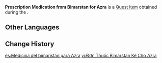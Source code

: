 {{Item Infobox
|id           = 101939
|image        = Item Parcel.png
|type         = Quest Items
|quality      = 
|description  = Medication prescribed for [[Azra]]. It smells incredibly bitter.
|source1      = ''[[Doctor's Orders]]''
|source2      = 
}}
'''Prescription Medication from Bimarstan for Azra''' is a [[Quest Item]] obtained during the {{Quest|Doctor's Orders}}.
<!--
==Location==
<gallery>

</gallery>
-->
==Other Languages==
{{Other Languages
|default_hidden = 1
|en      = Prescription Medication from Bimarstan for Azra
|zhs     = 「健康之家」给阿兹拉的处方药
|zhs_rm  = "Jiànkāng zhī Jiā" Gěi Āzīlā de Chǔfāng-yào
|zht     = 「健康之家」給阿茲拉的處方藥
|zht_rm  = "Jiànkāng zhī Jiā" Gěi Āzīlā de Chǔfāng-yào
|ja      = ビマリスタンがアズラに出した処方薬
|ja_rm   = Bimanrisutan ga Azura ni Dashita Shohouyaku
|ko      = 「비마르스탄」에서 아즈라에게 처방한 약
|ko_rm   = "Bimareuseutan"eseo Ajeuraege Cheobanghan Yak
|es      = Medicina del bimaristán para Azra
|fr      = Ordonnance du Bimarestan pour Azra
|ru      = Лекарство, прописанное Азре в Бимарстане
|th      = ยาตามใบสั่งที่ "Bimarstan" จ่ายให้กับ Azra
|th_rm   = 
|vi      = Đơn Thuốc Bimarstan Kê Cho Azra
|de      = Vom „Bimarstan“ verschriebene Medizin für Azra
|id      = Resep Obat dari Bimarstan untuk Azra
|pt      = Receita do Bimarstan para Azra
|tr      = Bimarstan'ın Azra'ya Yazdığı İlaç
|it      = Medicina prescritta dal Bimarstan per Azra
}}

==Change History==
{{Change History|3.0}}

[[es:Medicina del bimaristán para Azra]]
[[vi:Đơn Thuốc Bimarstan Kê Cho Azra]]